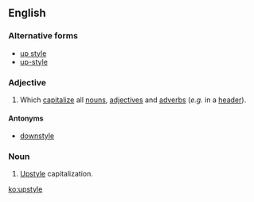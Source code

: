 ==English==

===Alternative forms===
* [[up style]]
* [[up-style]]

===Adjective===
{{en-adj|-}}

# {{label|en|typography|capitalization}} Which [[capitalize]] all [[noun]]s, [[adjective]]s and [[adverb]]s (''e.g.'' in a [[header]]).

====Antonyms====
* [[downstyle]]

===Noun===
{{en-noun|-}}
# {{label|en|typography}} [[#Adjective|Upstyle]] capitalization.

[[ko:upstyle]]